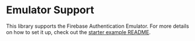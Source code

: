 # Emulator Support

This library supports the Firebase Authentication Emulator. For more details on how to set it up, check out the [starter example README](https://github.com/awinogrodzki/next-firebase-auth-edge/tree/main/examples/next-typescript-starter).
